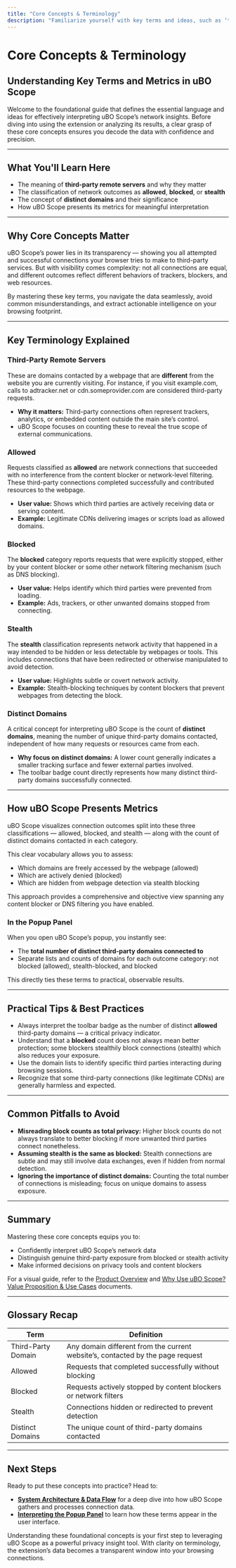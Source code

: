 ```yaml
---
title: "Core Concepts & Terminology"
description: "Familiarize yourself with key terms and ideas, such as ‘third-party remote servers’, ‘allowed’, ‘blocked’, and ‘stealth’ classifications, and the significance of ‘distinct’ domains. Clarifies the metrics uBO Scope presents and establishes the vocabulary for accurate interpretation of the extension’s results."
---
```


# Core Concepts & Terminology

## Understanding Key Terms and Metrics in uBO Scope

Welcome to the foundational guide that defines the essential language and ideas for effectively interpreting uBO Scope’s network insights. Before diving into using the extension or analyzing its results, a clear grasp of these core concepts ensures you decode the data with confidence and precision.

---

## What You'll Learn Here

- The meaning of **third-party remote servers** and why they matter
- The classification of network outcomes as **allowed**, **blocked**, or **stealth**
- The concept of **distinct domains** and their significance
- How uBO Scope presents its metrics for meaningful interpretation

---

## Why Core Concepts Matter

uBO Scope’s power lies in its transparency — showing you all attempted and successful connections your browser tries to make to third-party services. But with visibility comes complexity: not all connections are equal, and different outcomes reflect different behaviors of trackers, blockers, and web resources.

By mastering these key terms, you navigate the data seamlessly, avoid common misunderstandings, and extract actionable intelligence on your browsing footprint.

---

## Key Terminology Explained

### Third-Party Remote Servers
These are domains contacted by a webpage that are **different** from the website you are currently visiting. For instance, if you visit example.com, calls to adtracker.net or cdn.someprovider.com are considered third-party requests.

- **Why it matters:** Third-party connections often represent trackers, analytics, or embedded content outside the main site’s control.
- uBO Scope focuses on counting these to reveal the true scope of external communications.

### Allowed
Requests classified as **allowed** are network connections that succeeded with no interference from the content blocker or network-level filtering. These third-party connections completed successfully and contributed resources to the webpage.

- **User value:** Shows which third parties are actively receiving data or serving content.
- **Example:** Legitimate CDNs delivering images or scripts load as allowed domains.

### Blocked
The **blocked** category reports requests that were explicitly stopped, either by your content blocker or some other network filtering mechanism (such as DNS blocking).

- **User value:** Helps identify which third parties were prevented from loading.
- **Example:** Ads, trackers, or other unwanted domains stopped from connecting.

### Stealth
The **stealth** classification represents network activity that happened in a way intended to be hidden or less detectable by webpages or tools. This includes connections that have been redirected or otherwise manipulated to avoid detection.

- **User value:** Highlights subtle or covert network activity.
- **Example:** Stealth-blocking techniques by content blockers that prevent webpages from detecting the block.

### Distinct Domains
A critical concept for interpreting uBO Scope is the count of **distinct domains**, meaning the number of unique third-party domains contacted, independent of how many requests or resources came from each.

- **Why focus on distinct domains:** A lower count generally indicates a smaller tracking surface and fewer external parties involved.
- The toolbar badge count directly represents how many distinct third-party domains successfully connected.

---

## How uBO Scope Presents Metrics

uBO Scope visualizes connection outcomes split into these three classifications — allowed, blocked, and stealth — along with the count of distinct domains contacted in each category.

This clear vocabulary allows you to assess:

- Which domains are freely accessed by the webpage (allowed)
- Which are actively denied (blocked)
- Which are hidden from webpage detection via stealth blocking

This approach provides a comprehensive and objective view spanning any content blocker or DNS filtering you have enabled.

### In the Popup Panel

When you open uBO Scope’s popup, you instantly see:

- The **total number of distinct third-party domains connected to**
- Separate lists and counts of domains for each outcome category: not blocked (allowed), stealth-blocked, and blocked

This directly ties these terms to practical, observable results.

---

## Practical Tips & Best Practices

- Always interpret the toolbar badge as the number of distinct **allowed** third-party domains — a critical privacy indicator.
- Understand that a **blocked** count does not always mean better protection; some blockers stealthily block connections (stealth) which also reduces your exposure.
- Use the domain lists to identify specific third parties interacting during browsing sessions.
- Recognize that some third-party connections (like legitimate CDNs) are generally harmless and expected.

---

## Common Pitfalls to Avoid

- **Misreading block counts as total privacy:** Higher block counts do not always translate to better blocking if more unwanted third parties connect nonetheless.
- **Assuming stealth is the same as blocked:** Stealth connections are subtle and may still involve data exchanges, even if hidden from normal detection.
- **Ignoring the importance of distinct domains:** Counting the total number of connections is misleading; focus on unique domains to assess exposure.

---

## Summary

Mastering these core concepts equips you to:

- Confidently interpret uBO Scope’s network data
- Distinguish genuine third-party exposure from blocked or stealth activity
- Make informed decisions on privacy tools and content blockers

For a visual guide, refer to the [Product Overview](/overview/introduction-core-concepts/product-overview) and [Why Use uBO Scope? Value Proposition & Use Cases](/overview/introduction-core-concepts/value-proposition-use-cases) documents.

---

## Glossary Recap

| Term                 | Definition                                                                             |
|----------------------|----------------------------------------------------------------------------------------|
| Third-Party Domain    | Any domain different from the current website’s, contacted by the page request        |
| Allowed              | Requests that completed successfully without blocking                                  |
| Blocked              | Requests actively stopped by content blockers or network filters                      |
| Stealth              | Connections hidden or redirected to prevent detection                                |
| Distinct Domains     | The unique count of third-party domains contacted                                     |

---

## Next Steps

Ready to put these concepts into practice? Head to:

- **[System Architecture & Data Flow](/overview/architecture-feature-overview/system-architecture-flow)** for a deep dive into how uBO Scope gathers and processes connection data.
- **[Interpreting the Popup Panel](/guides/getting-started/understanding-popup)** to learn how these terms appear in the user interface.

<Tip>
Understanding these foundational concepts is your first step to leveraging uBO Scope as a powerful privacy insight tool. With clarity on terminology, the extension’s data becomes a transparent window into your browsing connections.
</Tip>
